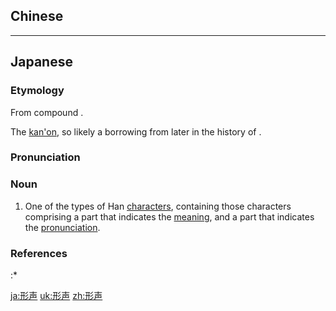 {{also|形聲}}
==Chinese==
{{zh-see|形聲}}

----

==Japanese==
{{ja-kanjitab|けい|せい|yomi=on}}

===Etymology===
From {{etyl|ltc|ja|sort=けいせい}} compound {{m|zh|形聲|tr=heng syeng|lit=form, shape + sound}}.

The [[漢音#Japanese|kan'on]], so likely a borrowing from later in the history of {{etyl|ltc|-}}.

===Pronunciation===
{{ja-pron|yomi=kanon|けいせい|acc=0|acc_ref=DJR}}

===Noun===
{{ja-noun|けいせい|kyu=形聲}}

# One of the types of Han [[character]]s, containing those characters comprising a part that indicates the [[meaning]], and a part that indicates the [[pronunciation]].

===References===
<references/>
:* {{R:Meikyo}}

[[ja:形声]]
[[uk:形声]]
[[zh:形声]]